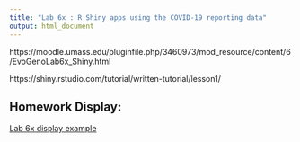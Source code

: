 ```yaml
---
title: "Lab 6x : R Shiny apps using the COVID-19 reporting data"
output: html_document
---
```


https://moodle.umass.edu/pluginfile.php/3460973/mod_resource/content/6/EvoGenoLab6x_Shiny.html

https://shiny.rstudio.com/tutorial/written-tutorial/lesson1/


## Homework Display:

[Lab 6x display example](ShinyApps/Covid0926/app.R)

